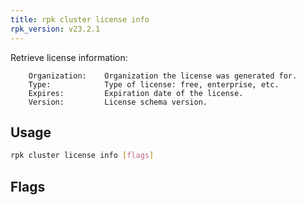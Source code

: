 ```yaml
---
title: rpk cluster license info
rpk_version: v23.2.1
---
```


<head>
  <meta name="title" content="rpk cluster license info | Redpanda Docs" />
  <meta name="description" content="rpk cluster license info" />
  <link rel="canonical" href="https://docs.redpanda.com/docs/reference/rpk/rpk-cluster/rpk-cluster-license-info/" />
</head>

Retrieve license information:

```
    Organization:    Organization the license was generated for.
    Type:            Type of license: free, enterprise, etc.
    Expires:         Expiration date of the license.
    Version:         License schema version.
```

## Usage

```bash
rpk cluster license info [flags]
```

## Flags

<!--
[cols=",,",]
|===
|*Value* |*Type* |*Description*

|--format |string |Output format (text, json) (default "text").

|-h, --help |- |Help for info.

|--config |string |Redpanda or rpk config file; default search paths are
~/.config/rpk/rpk.yaml, $PWD, and /etc/redpanda/`redpanda.yaml`.

|-X, --config-opt |stringArray |Override rpk configuration settings; '-X
help' for detail or '-X list' for terser detail.

|--profile |string |rpk profile to use.

|-v, --verbose |- |Enable verbose logging.
|===

-->
